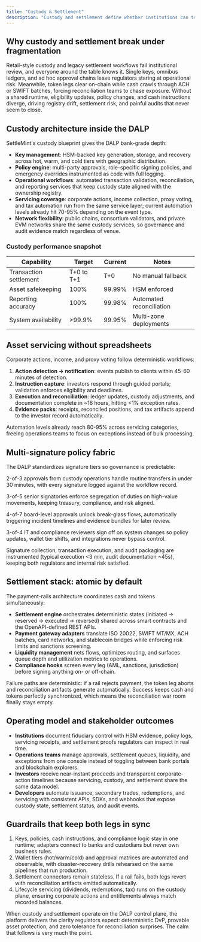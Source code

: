 ```yaml
---
title: "Custody & Settlement"
description: "Custody and settlement define whether institutions can trust tokenized assets. The DALP treats them as a single control surface: keys, policies, liquidity, and payments run on the same runtime that enforces compliance, so cash and tokens never drift apart."
---
```



## Why custody and settlement break under fragmentation

Retail-style custody and legacy settlement workflows fail institutional review, and everyone around the table knows it. Single keys, omnibus ledgers, and ad hoc approval chains leave regulators staring at operational risk. Meanwhile, token legs clear on-chain while cash crawls through ACH or SWIFT batches, forcing reconciliation teams to chase exposure. Without a shared runtime, eligibility updates, policy changes, and cash instructions diverge, driving registry drift, settlement risk, and painful audits that never seem to close.

## Custody architecture inside the DALP

SettleMint's custody blueprint gives the DALP bank-grade depth:

- **Key management**: HSM-backed key generation, storage, and recovery across hot, warm, and cold tiers with geographic distribution.
- **Policy engine**: multi-party approvals, role-specific signing policies, and emergency overrides instrumented as code with full logging.
- **Operational workflows**: automated transaction validation, reconciliation, and reporting services that keep custody state aligned with the ownership registry.
- **Servicing coverage**: corporate actions, income collection, proxy voting, and tax automation run from the same service layer; current automation levels already hit 70-95% depending on the event type.
- **Network flexibility**: public chains, consortium validators, and private EVM networks share the same custody services, so governance and audit evidence match regardless of venue.

### Custody performance snapshot

| Capability | Target | Current | Notes |
| --- | --- | --- | --- |
| Transaction settlement | T+0 to T+1 | T+0 | No manual fallback |
| Asset safekeeping | 100% | 99.99% | HSM enforced |
| Reporting accuracy | 100% | 99.98% | Automated reconciliation |
| System availability | >99.9% | 99.95% | Multi-zone deployments |

## Asset servicing without spreadsheets

Corporate actions, income, and proxy voting follow deterministic workflows:

1. **Action detection → notification**: events publish to clients within 45-60 minutes of detection.
2. **Instruction capture**: investors respond through guided portals; validation enforces eligibility and deadlines.
3. **Execution and reconciliation**: ledger updates, custody adjustments, and documentation complete in ~18 hours, hitting \<1% exception rates.
4. **Evidence packs**: receipts, reconciled positions, and tax artifacts append to the investor record automatically.

Automation levels already reach 80-95% across servicing categories, freeing operations teams to focus on exceptions instead of bulk processing.

## Multi-signature policy fabric

The DALP standardizes signature tiers so governance is predictable:

<Accordions type="single" defaultValue="daily">
  <Accordion title="Daily operations" value="daily">
    <p>
      2-of-3 approvals from custody operations handle routine transfers in under 30 minutes, with every signature logged against the workflow record.
    </p>
  </Accordion>
  <Accordion title="Large transactions" value="large">
    <p>
      3-of-5 senior signatories enforce segregation of duties on high-value movements, keeping treasury, compliance, and risk aligned.
    </p>
  </Accordion>
  <Accordion title="Emergency access" value="emergency">
    <p>
      4-of-7 board-level approvals unlock break-glass flows, automatically triggering incident timelines and evidence bundles for later review.
    </p>
  </Accordion>
  <Accordion title="Administration" value="admin">
    <p>
      3-of-4 IT and compliance reviewers sign off on system changes so policy updates, wallet tier shifts, and integrations never bypass control.
    </p>
  </Accordion>
</Accordions>

Signature collection, transaction execution, and audit packaging are instrumented (typical execution \<3 min, audit documentation ~45s), keeping both regulators and internal risk satisfied.

## Settlement stack: atomic by default

The payment-rails architecture coordinates cash and tokens simultaneously:

- **Settlement engine** orchestrates deterministic states (initiated → reserved → executed → reversed) shared across smart contracts and the OpenAPI-defined REST APIs.
- **Payment gateway adapters** translate ISO 20022, SWIFT MT/MX, ACH batches, card networks, and stablecoin bridges while enforcing risk limits and sanctions screening.
- **Liquidity management** nets flows, optimizes routing, and surfaces queue depth and utilization metrics to operations.
- **Compliance hooks** screen every leg (AML, sanctions, jurisdiction) before signing anything on- or off-chain.

Failure paths are deterministic: if a rail rejects payment, the token leg aborts and reconciliation artifacts generate automatically. Success keeps cash and tokens perfectly synchronized, which means the reconciliation war room finally stays empty.

## Operating model and stakeholder outcomes

- **Institutions** document fiduciary control with HSM evidence, policy logs, servicing receipts, and settlement proofs regulators can inspect in real time.
- **Operations teams** manage approvals, settlement queues, liquidity, and exceptions from one console instead of toggling between bank portals and blockchain explorers.
- **Investors** receive near-instant proceeds and transparent corporate-action timelines because servicing, custody, and settlement share the same data model.
- **Developers** automate issuance, secondary trades, redemptions, and servicing with consistent APIs, SDKs, and webhooks that expose custody state, settlement status, and audit events.

## Guardrails that keep both legs in sync

1. Keys, policies, cash instructions, and compliance logic stay in one runtime; adapters connect to banks and custodians but never own business rules.
2. Wallet tiers (hot/warm/cold) and approval matrices are automated and observable, with disaster-recovery drills rehearsed on the same pipelines that run production.
3. Settlement connectors remain stateless. If a rail fails, both legs revert with reconciliation artifacts emitted automatically.
4. Lifecycle servicing (dividends, redemptions, tax) runs on the custody plane, ensuring corporate actions and entitlements always match recorded balances.

When custody and settlement operate on the DALP control plane, the platform delivers the clarity regulators expect: deterministic DvP, provable asset protection, and zero tolerance for reconciliation surprises. The calm that follows is very much the point.
